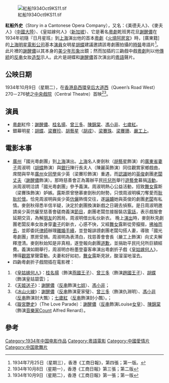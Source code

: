 [[File:紅船1934Oct9KS11.tif|thumb]]

'''紅船外史'''（Story in a Cantonese Opera Company），又名：《美德夫人》、《麥夫人》（[[中國大陸|中國大陸]]）、《皇姑嫁何人》（[[新加坡|新加坡]]）、它是著名[[粵劇|粵劇]]乾班男花旦[[謝醒儂|謝醒儂]]在1934年初隨『日月星班』到[[上海|上海]]演出他的首本[[粵劇|粵劇]]《[[火燒阿房宮|火燒阿房宮]]》時，[廣東籍]的[[上海|上海]][[明星電影公司|明星電影公司]]基本[[演員|演員]]女明星[[胡蝶|胡蝶]]建議邀請該粵劇團拍攝的[[時裝|時裝]]粵語片<ref>1934年7月25日（星期三），香港《工商日報》，第四張；第一版。</ref>。此片裡的[[謝醒儂|謝醒儂]]以其本身的[[美少年|美少年]][[形象|形象]]出鏡；然而加插的三齣戲中戲[[粵劇|粵劇]]則以他[[傳統|傳統]]的[[反串|反串]]女妝[[造型|造型]]示人。此片是胡蝶和[[謝醒儂|謝醒儂]]首次演出的[[粵語|粵語]]聲片。

== 公映日期==
1934年10月9日（星期二），在[[香港島|香港島]][[西環|西環]][[皇后大道西|皇后大道西]]（Queen’s Road West）270－276號之[[中央戲院|中央戲院]]（Central Theatre）首映<ref>1934年10月8日（星期一），香港《工商日報》第三張；第二版</ref><ref>1934年10月9日（星期二），香港《工商日報》第一張；第一版</ref>。

== 演員 ==
* [[粵劇|粵劇]]紅伶：[[謝醒儂|謝醒儂]]、[[桂名揚|桂名揚]]、[[曾三多|曾三多]]、[[陳錦棠|陳錦棠]]、[[馮小非|馮小非]]、[[七歲紅|七歲紅]]。
* 銀幕明星：[[胡蝶|胡蝶]]、[[梁賽珍|梁賽珍]]、[[胡藝星|胡藝星]]（[[胡戎|胡戎]]）、[[梁賽珠|梁賽珠]]、[[梁賽珊|梁賽珊]]、[[嚴工上|嚴工上]]。

== 電影本事 ==
* [[廣州|廣州]]「國光粵劇團」到[[上海|上海]]演出。[[上海|上海]]名人麥劍秋（[[胡藝星|胡藝星]]飾演）的[[廣東省|廣東省]][[妻子|妻子]]周淑明（[[胡蝶|胡蝶]]飾演）與[[銀行|銀行]]陳行長夫人（陳麗英飾演）同往觀賞家鄉戲曲，席間與早年[[廣州|廣州]]女[[同學|同學]]吳少英（梁賽珍飾演）重遇，而[[認識|認識]]她的[[英俊|英俊]]劇團[[老闆|老闆]][[丈夫|丈夫]]（[[謝醒儂|謝醒儂]]飾演）。那時慈善會正為籌辦平民[[托兒所|托兒所]]舉行[[遊藝會|遊藝會]]募捐[[活動|活動]]，派周淑明洽請「國光粵劇團」參予義演。周淑明熱心公益活動，招致[[舞女|舞女]]露斯（梁賽珠飾演）妒嫉。露斯原曾戀慕麥劍秋的財勢，只恨周淑明橫刀奪愛而[[耿耿於懷|耿耿於懷]]。恰見周淑明與吳少英[[伉儷|伉儷]]熱情交往，遂[[誣衊|誣衊]]她與英俊的劇團[[老闆|老闆]]有私情。麥劍秋得悉半信半疑，決定於劇團換演新戲之日親去偵察。是日周淑明邀請吳少英伉儷至慈善會磋商義演[[節目|節目]]，劇團老闆忽接服裝店[[電話|電話]]，表示戲服會延期交貨，為解[[朋友|朋友]]的困局，周淑明借出私伙新衣。 晚上[[演出|演出]]時，麥劍秋見劇團老闆反串女妝身穿[[妻子|妻子]]的新衣，心感不快，又經[[舞女|舞女]]露斯從旁攛掇，[[拂袖而去|拂袖而去]]，並即委託[[律師|律師]]辦理[[離婚|離婚]][[手續|手續]]，並登報誹謗劇團老闆勾搭人妻，導致「國光粵劇團」票房受損。周淑明為表清白，找慈善會會長（嚴工上飾演）向丈夫解釋澄清。麥劍秋始知是非真相，遂登報向劇團[[道歉|道歉]]，並捐助平民托兒所巨額經費。義演如期舉行，周淑明亦粉墨登臺客串演出粵劇折子戲《[[皇姑嫁何人|皇姑嫁何人]]》，博得[[觀眾|觀眾]]掌聲雷動。夫妻和好如初，[[舞女|舞女]]露斯見狀，酸溜溜地溜去。
* 四齣粵劇折子戲間插在電影裡：
#《[[皇姑嫁何人|皇姑嫁何人]]》：[[桂名揚|桂名揚]]（飾演[[燕國|燕國]][[王子|王子]]）、[[曾三多|曾三多]]（飾演[[趙國|趙國]][[王子|王子]]）、[[胡蝶|胡蝶]]（飾演皇姑碧雲）；
#《[[天姬送子|天姬送子]]》：[[謝醒儂|謝醒儂]]（[[反串|反串]]飾演[[七姐|七姐]]）、[[馮小非|馮小非]]；
#《[[冰山火線|冰山火線]]》：[[謝醒儂|謝醒儂]]（[[反串|反串]]飾演夏家璧）、[[曾三多|曾三多]]（飾演仇淵明）、[[馮小非|馮小非]]（[[反串|反串]]飾演封大飄）；[[七歲紅|七歲紅]]（[[反串|反串]]飾演封小飄）。；
#《[[璇宮艷史|璇宮艷史]]》（The Love Parade）：[[謝醒儂|謝醒儂]]（[[反串|反串]]飾演Louise[[女皇|女皇]]）、[[陳錦棠|陳錦棠]]（飾演[[音樂家|音樂家]]Count Alfred Renard）。

== 參考 ==
<div class="references-small">
<references />
</div>
{{DEFAULTSORT:Story in a Cantonese Opera Company}}
[[Category:1934年中国电影作品|Category:1934年中国电影作品]]
[[Category:粵語電影|Category:粵語電影]]
[[Category:中國愛情片|Category:中國愛情片]]
[[Category:中国歌舞片|Category:中国歌舞片]]